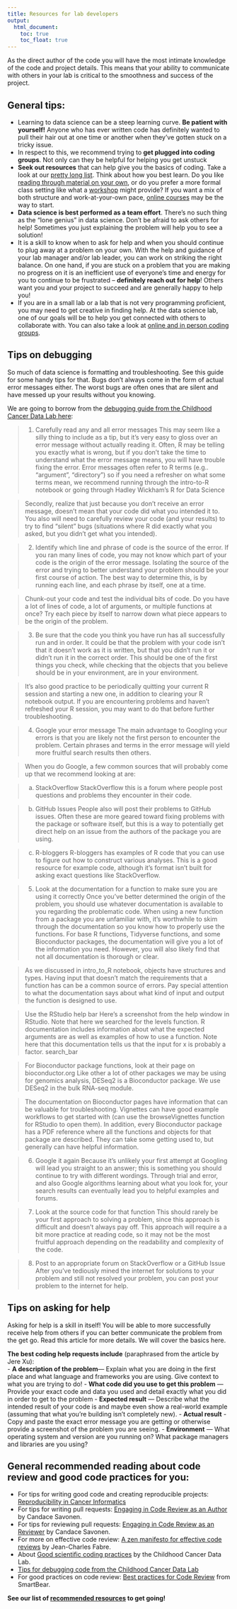 ```yaml
---
title: Resources for lab developers
output:
  html_document:
    toc: true
    toc_float: true
---
```


As the direct author of the code you will have the most intimate knowledge of the code and project details. This means that your ability to communicate with others in your lab is critical to the smoothness and success of the project.

## General tips:

- Learning to data science can be a steep learning curve. **Be patient with yourself!** Anyone who has ever written code has definitely wanted to pull their hair out at one time or another when they've gotten stuck on a tricky issue.
- In respect to this, we recommend trying to **get plugged into coding groups**. Not only can they be helpful for helping you get unstuck
- **Seek out resources** that can help give you the basics of coding. Take a look at our [pretty long list](./more_resources.html). Think about how you best learn. Do you like [reading through material on your own](./more_resources.html#Free-online-resources), or do you prefer a more formal class setting like what a [workshop](./more_resources.html#training-networks) might provide? If you want a mix of both structure and work-at-your-own pace, [online courses](./more_resources.html#learn-on-your-own-courses) may be the way to start.
- **Data science is best performed as a team effort**. There's no such thing as the "lone genius" in data science. Don't be afraid to ask others for help! Sometimes you just explaining the problem will help you to see a solution!
- It is a skill to know when to ask for help and when you should continue to plug away at a problem on your own. With the help and guidance of your lab manager and/or lab leader, you can work on striking the right balance. On one hand, if you are stuck on a problem that you are making no progress on it is an inefficient use of everyone's time and energy for you to continue to be frustrated -- **definitely reach out for help**! Others want you and your project to succeed and are generally happy to help you!
- If you are in a small lab or a lab that is not very programming proficient, you may need to get creative in finding help. At the data science lab, one of our goals will be to help you get connected with others to collaborate with. You can also take a look at [online and in person coding groups](./more_resources.html# groups-for-discussing-code).


## Tips on debugging

So much of data science is formatting and troubleshooting. See this guide for some handy tips for that. Bugs don't always come in the form of actual error messages either. The worst bugs are often ones that are silent and have messed up your results without you knowing.

We are going to borrow from the [debugging guide from the Childhood Cancer Data Lab here](https://github.com/AlexsLemonade/training-modules/blob/master/intro-to-R-tidyverse/00b-debugging_resources.md):

> 1) Carefully read any and all error messages
This may seem like a silly thing to include as a tip, but it's very easy to gloss over an error message without actually reading it. Often, R may be telling you exactly what is wrong, but if you don't take the time to understand what the error message means, you will have trouble fixing the error. Error messages often refer to R terms (e.g.. "argument", "directory") so if you need a refresher on what some terms mean, we recommend running through the intro-to-R notebook or going through Hadley Wickham's R for Data Science

> Secondly, realize that just because you don't receive an error message, doesn't mean that your code did what you intended it to. You also will need to carefully review your code (and your results) to try to find "silent" bugs (situations where R did exactly what you asked, but you didn't get what you intended).

> 2) Identify which line and phrase of code is the source of the error.
If you ran many lines of code, you may not know which part of your code is the origin of the error message. Isolating the source of the error and trying to better understand your problem should be your first course of action. The best way to determine this, is by running each line, and each phrase by itself, one at a time.

> Chunk-out your code and test the individual bits of code. Do you have a lot of lines of code, a lot of arguments, or multiple functions at once? Try each piece by itself to narrow down what piece appears to be the origin of the problem.

> 3) Be sure that the code you think you have run has all successfully run and in order.
It could be that the problem with your code isn't that it doesn't work as it is written, but that you didn't run it or didn't run it in the correct order. This should be one of the first things you check, while checking that the objects that you believe should be in your environment, are in your environment.

> It's also good practice to be periodically quitting your current R session and starting a new one, in addition to clearing your R notebook output. If you are encountering problems and haven't refreshed your R session, you may want to do that before further troubleshooting.

> 4) Google your error message
The main advantage to Googling your errors is that you are likely not the first person to encounter the problem. Certain phrases and terms in the error message will yield more fruitful search results then others.

> When you do Google, a few common sources that will probably come up that we recommend looking at are:

> a) StackOverflow
StackOverflow this is a forum where people post questions and problems they encounter in their code.

> b) GitHub Issues
People also will post their problems to GitHub issues. Often these are more geared toward fixing problems with the package or software itself, but this is a way to potentially get direct help on an issue from the authors of the package you are using.

> c) R-bloggers
R-bloggers has examples of R code that you can use to figure out how to construct various analyses. This is a good resource for example code, although it's format isn't built for asking exact questions like StackOverflow.

> 5) Look at the documentation for a function to make sure you are using it correctly
Once you've better determined the origin of the problem, you should use whatever documentation is available to you regarding the problematic code. When using a new function from a package you are unfamiliar with, it's worthwhile to skim through the documentation so you know how to properly use the functions. For base R functions, Tidyverse functions, and some Bioconductor packages, the documentation will give you a lot of the information you need. However, you will also likely find that not all documentation is thorough or clear.

> As we discussed in intro_to_R notebook, objects have structures and types. Having input that doesn't match the requirements that a function has can be a common source of errors. Pay special attention to what the documentation says about what kind of input and output the function is designed to use.

> Use the RStudio help bar
Here's a screenshot from the help window in RStudio. Note that here we searched for the levels function. R documentation includes information about what the expected arguments are as well as examples of how to use a function. Note here that this documentation tells us that the input for x is probably a factor. search_bar

> For Bioconductor package functions, look at their page on bioconductor.org
Like other a lot of other packages we may be using for genomics analysis, DESeq2 is a Bioconductor package. We use DESeq2 in the bulk RNA-seq module.

> The documentation on Bioconductor pages have information that can be valuable for troubleshooting. Vignettes can have good example workflows to get started with (can use the browseVignettes function for RStudio to open them). In addition, every Bioconductor package has a PDF reference where all the functions and objects for that package are described. They can take some getting used to, but generally can have helpful information.

> 6) Google it again
Because it's unlikely your first attempt at Googling will lead you straight to an answer; this is something you should continue to try with different wordings. Through trial and error, and also Google algorithms learning about what you look for, your search results can eventually lead you to helpful examples and forums.

> 7) Look at the source code for that function
This should rarely be your first approach to solving a problem, since this approach is difficult and doesn't always pay off. This approach will require a a bit more practice at reading code, so it may not be the most fruitful approach depending on the readability and complexity of the code.

> 8) Post to an appropriate forum on StackOverflow or a GitHub Issue
After you've tediously mined the internet for solutions to your problem and still not resolved your problem, you can post your problem to the internet for help.

## Tips on asking for help

Asking for help is a skill in itself! You will be able to more successfully receive help from others if you can better communicate the problem from the get go. Read this article for more details. We will cover the basics here.

**The best coding help requests include** (paraphrased from the article by
Jere Xu):  
  - **A description of the problem**— Explain what you are doing in the first place and what language and frameworks you are using. Give context to what you are trying to do!
  - **What code did you use to get this problem** — Provide your exact code and data you used and detail exactly what you did in order to get to the problem
  - **Expected result** — Describe what the intended result of your code is and maybe even show a real-world example (assuming that what you’re building isn’t completely new).
  - **Actual result** - Copy and paste the exact error message you are getting or otherwise provide a screenshot of the problem you are seeing.
  - **Environment** — What operating system and version are you running on? What package managers and libraries are you using?

## General recommended reading about code review and good code practices for you:  

- For tips for writing good code and creating reproducible projects: [Reproducibility in Cancer Informatics](https://jhudatascience.org/Reproducibility_in_Cancer_Informatics/)
- For tips for writing pull requests: [Engaging in Code Review as an Author](https://jhudatascience.org/Adv_Reproducibility_in_Cancer_Informatics/engaging-in-code-review---as-an-author.html) by Candace Savonen.
- For tips for reviewing pull requests: [Engaging in Code Review as an Reviewer](https://jhudatascience.org/Adv_Reproducibility_in_Cancer_Informatics/engaging-in-code-review---as-a-reviewer.html) by Candace Savonen.
- For more on effective code review: [A zen manifesto for effective code reviews](https://www.freecodecamp.org/news/a-zen-manifesto-for-effective-code-reviews-e30b5c95204a/) by Jean-Charles Fabre.
- About [Good scientific coding practices](https://github.com/AlexsLemonade/training-modules/blob/master/intro-to-R-tidyverse/00c-good-scientific-coding-practices.md) by the Childhood Cancer Data Lab.
- [Tips for debugging code from the Childhood Cancer Data Lab](https://github.com/AlexsLemonade/training-modules/blob/master/intro-to-R-tidyverse/00b-debugging_resources.md)
- For good practices on code review: [Best practices for Code Review](https://smartbear.com/en/learn/code-review/best-practices-for-peer-code-review/) from SmartBear.

**See our list of [recommended resources](./more_resources.html) to get going!**
